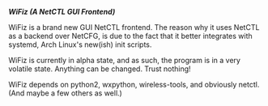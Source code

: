 '''''WiFiz (A NetCTL GUI Frontend)'''''

WiFiz is a brand new GUI NetCTL frontend. The reason why it uses NetCTL 
as a 
backend over NetCFG, is due to the fact that it better integrates with 
systemd, 
Arch Linux's new(ish) init scripts.

WiFiz is currently in alpha state, and as such, the program is in a very volatile state. Anything can be changed. Trust nothing!

WiFiz depends on python2, wxpython, 
wireless-tools, and obviously netctl. (And maybe a few others as well.) 


